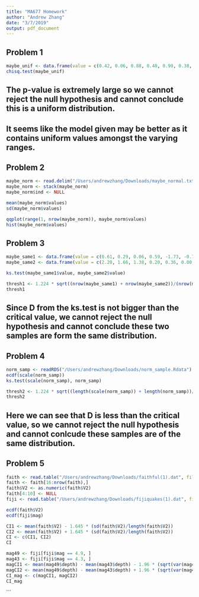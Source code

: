 ```yaml
---
title: "MA677 Homework"
author: "Andrew Zhang"
date: "3/7/2019"
output: pdf_document
---
```


## Problem 1
```r
maybe_unif <- data.frame(value = c(0.42, 0.06, 0.88, 0.40, 0.90, 0.38, 0.78, 0.71, 0.57, 0.66, 0.48, 0.35, 0.16, 0.22, 0.08, 0.11, 0.29, 0.79, 0.75, 0.82, 0.30, 0.23, 0.01, 0.41, 0.09))
chisq.test(maybe_unif)
```
## The p-value is extremely large so we cannot reject the null hypothesis and cannot conclude this is a uniform distribution.
## It seems like the model given may be better as it contains uniform values amongst the varying ranges. 

## Problem 2
```r
maybe_norm <- read.delim("/Users/andrewzhang/Downloads/maybe_normal.txt", header = FALSE, sep = " ")
maybe_norm <- stack(maybe_norm)
maybe_norm$ind <- NULL

mean(maybe_norm$values)
sd(maybe_norm$values)

qqplot(range(1, nrow(maybe_norm)), maybe_norm$values)
hist(maybe_norm$values)
```

## Problem 3
```r
maybe_same1 <- data.frame(value = c(0.61, 0.29, 0.06, 0.59, -1.73, -0.74, 0.51, -0.56, -0.39, 1.64, 0.05, -0.06, 0.64, -0.82, 0.31, 1.77, 1.09, -1.28, 2.36, 1.31, 1.05, -0.32, -0.40, 1.06, -2.47))
maybe_same2 <- data.frame(value = c(2.20, 1.66, 1.38, 0.20, 0.36, 0.00, 0.96 ,1.56, 0.44, 1.50, -0.30 ,0.66, 2.31, 3.29, -0.27, -0.37, 0.38, 0.70, 0.52, -0.71))

ks.test(maybe_same1$value, maybe_same2$value)

thresh1 <- 1.224 * sqrt((nrow(maybe_same1) + nrow(maybe_same2))/(nrow(maybe_same1)*nrow(maybe_same2)))
thresh1
```
## Since D from the ks.test is not bigger than the critical value, we cannot reject the null hypothesis and cannot conclude these two samples are form the same distribution.

## Problem 4
```r
norm_samp <- readRDS("/Users/andrewzhang/Downloads/norm_sample.Rdata")
ecdf(scale(norm_samp))
ks.test(scale(norm_samp), norm_samp)

thresh2 <- 1.224 * sqrt((length(scale(norm_samp)) + length(norm_samp))/(length(scale(norm_samp))*length(norm_samp)))
thresh2
```
## Here we can see that D is less than the critical value, so we cannot reject the null hypothesis and cannot conlcude these samples are of the same distribution.

## Problem 5
```r
faith <- read.table("/Users/andrewzhang/Downloads/faithful(1).dat", fill = TRUE)
faith <- faith[16:nrow(faith),]
faith$V2 <- as.numeric(faith$V2)
faith[4:10] <- NULL
fiji <- read.table("/Users/andrewzhang/Downloads/fijiquakes(1).dat", fill = TRUE, header = TRUE)

ecdf(faith$V2)
ecdf(fiji$mag)

CI1 <- mean(faith$V2) - 1.645 * (sd(faith$V2)/length(faith$V2))
CI2 <- mean(faith$V2) + 1.645 * (sd(faith$V2)/length(faith$V2))
CI <- c(CI1, CI2)
CI

mag49 <- fiji[fiji$mag == 4.9, ]
mag43 <- fiji[fiji$mag == 4.3, ]
magCI1 <- mean(mag49$depth) - mean(mag43$depth) - 1.96 * (sqrt(var(mag49$depth) + var(mag43$depth))/nrow(mag49))
magCI2 <- mean(mag49$depth) - mean(mag43$depth) + 1.96 * (sqrt(var(mag49$depth) + var(mag43$depth))/nrow(mag49))
CI_mag <- c(magCI1, magCI2)
CI_mag
```

```